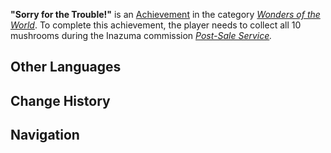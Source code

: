 {{Achievement Infobox
|title        = 
|id           = 84535
|order id     = 4059
|category     = Wonders of the World
|description  = Receive the complaint that [[Konda Densuke]] lodges in "[[Post-Sale Service]]".
|requirements = Collect all 10 mushrooms during ''[[Post-Sale Service]].''
|primogems    = 5
|tracking     = 
|hidden       = 1
|type         = Commission
}}
'''"Sorry for the Trouble!"''' is an [[Achievement]] in the category ''[[Wonders of the World]]''. To complete this achievement, the player needs to collect all 10 mushrooms during the Inazuma commission ''[[Post-Sale Service]].''
<!--
==Trivia==

==Video Guides==
{{EVT
|video1   = 
|caption1 = 
}}
-->
==Other Languages==
{{Other Languages
|en      = "Sorry for the Trouble!"
|zhs     = 「给您添蘑菇了！」
|zhs_rm  = "Gěi Nín Tiān Mógūle!"
|zht     = 「給您添蘑菇了！」
|zht_rm  = "Gěi Nín Tiān Mógūle!"
|zh_tl   = "Sorry for Adding to Your Mushrooms!"
|ja      = 「キノコをおかけします！」
|ja_rm   = "Kinoko wo Okakeshimasu!"
|ja_tl   = "(Sorry for) Adding to Your Mushrooms!"
|ko      = 「버섯을 끼쳐서 {{tt|죄송|罪悚}}!」
|ko_rm   = "Beoseoseul Kkichyeoseo Joesong!"
|ko_tl   = "Sorry for the Mushroom!"
|es      = “¡Perdón por los problemas!”
|es_tl   = "Sorry for the Problems!"
|fr      = Pardon pour le dérangement !
|fr_tl   = Sorry for the Inconvenience!
|ru      = «Простите за неудобства!»
|ru_tl   = 
|th      = ใส่เห็ดเพิ่มให้แล้วนะ!
|th_rm   = Sai het phoem hai laeo na!
|th_tl   = 
|vi      = Thêm nấm rơm cho ngài rồi!
|vi_tl   = 
|de      = „Ein Pfifferling für deine Mühen!“
|de_tl   = "A Chanterelle for your Efforts!"
|id      = "Maaf Merepotkan!"
|id_tl   = "Sorry to Bother!"
|pt      = "Desculpe Pelo Incômodo!"
|pt_tl   = 
}}

==Change History==
{{Change History|2.0}}
<!--
==References==
{{Reflist}}
-->
==Navigation==
{{Achievement Navbox|Wonders of the World|Commission}}